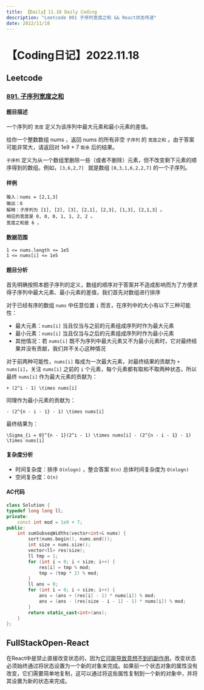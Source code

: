 ```yaml
---
title: 【Daily】11.18 Daily Coding
description: "Leetcode 891 子序列宽度之和 && React状态传递"
date: 2022/11/18
---
```


# 【Coding日记】2022.11.18

## Leetcode

### [891. 子序列宽度之和](https://leetcode.cn/problems/sum-of-subsequence-widths/)

#### 题目描述

一个序列的 `宽度` 定义为该序列中最大元素和最小元素的差值。

给你一个整数数组 nums ，返回 nums 的所有非空 `子序列` 的 `宽度之和` 。由于答案可能非常大，请返回对 1e9 + 7 `取余` 后的结果。

`子序列` 定义为从一个数组里删除一些（或者不删除）元素，但不改变剩下元素的顺序得到的数组。例如，`[3,6,2,7] ` 就是数组 `[0,3,1,6,2,2,7]`  的一个子序列。

#### 样例

```
输入：nums = [2,1,3]
输出：6
解释：子序列为 [1], [2], [3], [2,1], [2,3], [1,3], [2,1,3] 。
相应的宽度是 0, 0, 0, 1, 1, 2, 2 。
宽度之和是 6 。
```

#### 数据范围

```
1 <= nums.length <= 1e5
1 <= nums[i] <= 1e5
```

#### 题目分析

首先明确按照本题子序列的定义，数组的顺序对于答案并不造成影响而为了方便求得子序列中最大元素、最小元素的差值，我们首先对数组进行排序

对于已经有序的数组 `nums` 中任意位置 `i` 而言，在序列中的大小有以下三种可能性：

- 最大元素：`nums[i]` 当且仅当与之前的元素组成序列时作为最大元素
- 最小元素：`nums[i]` 当且仅当与之后的元素组成序列时作为最小元素
- 其他情况：若 `nums[i]` 既不为序列中最大元素又不为最小元素时，它对最终结果并没有贡献，我们并不关心这种情况

对于前两种可能性，`nums[i]` 每成为一次最大元素，对最终结果的贡献为 `+ nums[i]`，关注 `nums[i]` 之前的 `i` 个元素，每个元素都有取和不取两种状态，所以最终 `nums[i]` 作为最大元素的贡献为：

`+ (2^i - 1) \times nums[i]`

同理作为最小元素的贡献为：

`- (2^{n - i - 1} - 1) \times nums[i]`

最终结果为：

`\Sigma_{i = 0}^{n - 1}(2^i - 1) \times nums[i] - (2^{n - i - 1} - 1) \times nums[i]`

#### 复杂度分析

- 时间复杂度：排序 `O(nlogn)` ，整合答案 `O(n)` 总体时间复杂度为 `O(nlogn)`
- 空间复杂度：`O(n)`

#### AC代码

```cpp
class Solution {
typedef long long ll;
private:
    const int mod = 1e9 + 7;
public:
    int sumSubseqWidths(vector<int>& nums) {
        sort(nums.begin(), nums.end());
        int size = nums.size();
        vector<ll> res(size);
        ll tmp = 1;
        for (int i = 0; i < size; i++) {
            res[i] = tmp % mod;
            tmp = (tmp * 2) % mod;
        }
        ll ans = 0;
        for (int i = 0; i < size; i++) {
            ans = (ans + (res[i] - 1) * nums[i]) % mod;
            ans = (ans - (res[size - i - 1] - 1) * nums[i]) % mod;
        }
        return static_cast<int>(ans);
    }
};
```

## FullStackOpen-React

​在React中是禁止直接改变状态的，因为[它可能导致意想不到的副作用](https://stackoverflow.com/a/66799937/10012446)。改变状态必须始终通过将状态设置为一个新的对象来完成。如果前一个状态对象的属性没有改变，它们需要简单地复制，这可以通过将这些属性复制到一个新的对象中，并将其设置为新的状态来完成。